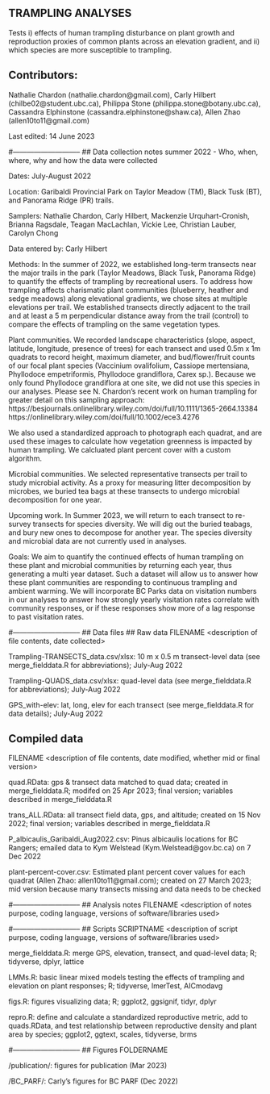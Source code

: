## TRAMPLING ANALYSES

Tests i) effects of human trampling disturbance on plant growth and reproduction proxies of common plants across an elevation gradient, and ii) which species are more susceptible to trampling.

## Contributors: 
Nathalie Chardon (nathalie.chardon@gmail.com), Carly Hilbert (chilbe02@student.ubc.ca), Philippa Stone (philippa.stone@botany.ubc.ca), Cassandra Elphinstone (cassandra.elphinstone@shaw.ca), Allen Zhao (allen10to11@gmail.com)

Last edited: 14 June 2023

#-----------------------------
## Data collection notes summer 2022 - Who, when, where, why and how the data were collected

Dates: July-August 2022

Location: Garibaldi Provincial Park on Taylor Meadow (TM), Black Tusk (BT), and Panorama Ridge (PR) trails.

Samplers: Nathalie Chardon, Carly Hilbert, Mackenzie Urquhart-Cronish, Brianna Ragsdale, Teagan MacLachlan, Vickie Lee, Christian Lauber, Carolyn Chong

Data entered by: Carly Hilbert

Methods: In the summer of 2022, we established long-term transects near the major trails in the park (Taylor Meadows, Black Tusk, Panorama Ridge) to quantify the effects of trampling by recreational users. To address how trampling affects charismatic plant communities (blueberry, heather and sedge meadows) along elevational gradients, we chose sites at multiple elevations per trail. We established transects directly adjacent to the trail and at least a 5 m perpendicular distance away from the trail (control) to compare the effects of trampling on the same vegetation types. 

Plant communities. We recorded landscape characteristics (slope, aspect, latitude, longitude, presence of trees) for each transect and used 0.5m x 1m quadrats to record height, maximum diameter, and bud/flower/fruit counts of our focal plant species (Vaccinium ovalifolium, Cassiope mertensiana, Phyllodoce empetriformis, Phyllodoce grandiflora, Carex sp.). Because we only found Phyllodoce grandiflora at one site, we did not use this species in our analyses. Please see N. Chardon’s recent work on human trampling for greater detail on this sampling approach: 
https://besjournals.onlinelibrary.wiley.com/doi/full/10.1111/1365-2664.13384
https://onlinelibrary.wiley.com/doi/full/10.1002/ece3.4276

We also used a standardized approach to photograph each quadrat, and are used these images to calculate how vegetation greenness is impacted by human trampling. We calcluated plant percent cover with a custom algorithm. 

Microbial communities. We selected representative transects per trail to study microbial activity. As a proxy for measuring litter decomposition by microbes, we buried tea bags at these transects to undergo microbial decomposition for one year.

Upcoming work. In Summer 2023, we will return to each transect to re-survey transects for species diversity. We will dig out the buried teabags, and bury new ones to decompose for another year. The species diversity and microbial data are not currently used in analyses.

Goals: We aim to quantify the continued effects of human trampling on these plant and microbial communities by returning each year, thus generating a multi year dataset. Such a dataset will allow us to answer how these plant communities are responding to continuous trampling and ambient warming. We will incorporate BC Parks data on visitation numbers in our analyses to answer how strongly yearly visitation rates correlate with community responses, or if these responses show more of a lag response to past visitation rates. 


#-----------------------------
## Data files
## Raw data
FILENAME <description of file contents, date collected>

Trampling-TRANSECTS_data.csv/xlsx: 10 m x 0.5 m transect-level data (see merge_fielddata.R for abbreviations); July-Aug 2022

Trampling-QUADS_data.csv/xlsx: quad-level data (see merge_fielddata.R for abbreviations); July-Aug 2022

GPS_with-elev: lat, long, elev for each transect (see merge_fielddata.R for data details); July-Aug 2022

## Compiled data
FILENAME <description of file contents, date modified, whether mid or final version>

quad.RData: gps & transect data matched to quad data; created in merge_fielddata.R; modifed on 25 Apr 2023; final version; variables described in merge_fielddata.R 

trans_ALL.RData: all transect field data, gps, and altitude; created on 15 Nov 2022; final version; variables described in merge_fielddata.R 

P_albicaulis_Garibaldi_Aug2022.csv: Pinus albicaulis locations for BC Rangers; emailed data to Kym Welstead (Kym.Welstead@gov.bc.ca) on 7 Dec 2022

plant-percent-cover.csv: Estimated plant percent cover values for each quadrat (Allen Zhao: allen10to11@gmail.com); created on 27 March 2023; mid version because many transects missing and data needs to be checked


#-----------------------------
## Analysis notes
FILENAME <description of notes purpose, coding language, versions of software/libraries used>

#-----------------------------
## Scripts
SCRIPTNAME <description of script purpose, coding language, versions of software/libraries used>

merge_fielddata.R: merge GPS, elevation, transect, and quad-level data; R; tidyverse, dplyr, lattice

LMMs.R: basic linear mixed models testing the effects of trampling and elevation on plant responses; R; tidyverse, lmerTest, AICmodavg

figs.R: figures visualizing data; R; ggplot2, ggsignif, tidyr, dplyr

repro.R: define and calculate a standardized reproductive metric, add to quads.RData, and test relationship between reproductive density and plant area by species; ggplot2, ggtext, scales, tidyverse, brms


#-----------------------------
## Figures
FOLDERNAME <folder containing some figures made by the scripts above>

/publication/: figures for publication (Mar 2023)

/BC_PARF/: Carly's figures for BC PARF (Dec 2022)

